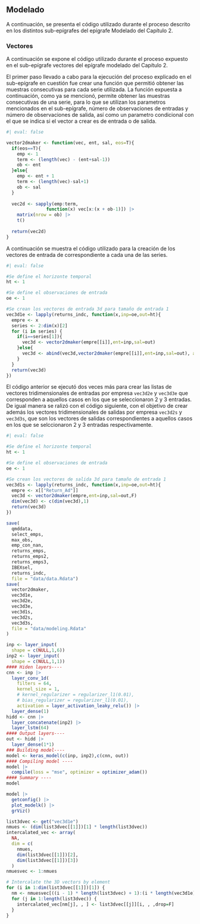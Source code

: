 ## Modelado

A continuación, se presenta el código utilizado durante el proceso descrito en los distintos sub-epígrafes del epígrafe Modelado del Capítulo 2.

### Vectores {#sec-A-vec}

A continuación se expone el código utilizado durante el proceso expuesto en el sub-epígrafe vectores del epígrafe modelado del Capítulo 2.

El primer paso llevado a cabo para la ejecución del proceso explicado en el sub-epígrafe en cuestión fue crear una función que permitió obtener las muestras consecutivas para cada serie utilizada. La función expuesta a continuación, como ya se mencionó, permite obtener las muestras consecutivas de una serie, para lo que se utilizan los parametros mencionados en el sub-epígrafe, número de observaciones de entradas y número de observaciones de salida, así como un parametro condicional con el que se indica si el vector a crear es de entrada o de salida.

```r
#| eval: false

vector2dmaker <- function(vec, ent, sal, eos=T){
  if(eos==T){
    emp <- 1
    term <- (length(vec) - (ent+sal-1))
    ob <- ent
  }else{
    emp <- ent + 1
    term <- (length(vec)-sal+1)
    ob <- sal
  }
  
  vec2d <- sapply(emp:term,
               function(x) vec[x:(x + ob-1)]) |>
    matrix(nrow = ob) |>
    t()
  
  return(vec2d)
}
```

A continuación se muestra el código utilizado para la creación de los vectores de entrada de correspondiente a cada una de las series.

```r
#| eval: false

#Se define el horizonte temporal
ht <- 1

#Se define el observaciones de entrada
oe <- 1

#Se crean los vectores de entrada 3d para tamaño de entrada 1
vec3d1e <- lapply(returns_indc, function(x,inp=oe,out=ht){
  empre <- x
  series <- 2:dim(x)[2]
  for (i in series) {
    if(i==series[1]){
      vec3d <- vector2dmaker(empre[[i]],ent=inp,sal=out)
    }else{
      vec3d <- abind(vec3d,vector2dmaker(empre[[i]],ent=inp,sal=out), along = 3)
    }
  }
  return(vec3d)
})
```

El código anterior se ejecutó dos veces más para crear las listas de vectores tridimensionales de entradas por empresa `vec3d2e` y `vec3d3e` que corresponden a aquellos casos en los que se seleccionaron 2 y 3 entradas. De igual manera se ralizó con el código siguiente, con el objetivo de crear además los vectores tridimensionales de salidas por empresa `vec3d2s` y `vec3d3s`, que son los vectores de salidas correspondientes a aquellos casos en los que se selccionaron 2 y 3 entradas respectivamente. 

```r
#| eval: false

#Se define el horizonte temporal
ht <- 1

#Se define el observaciones de entrada
oe <- 1

#Se crean los vectores de salida 3d para tamaño de entrada 1
vec3d1s <- lapply(returns_indc, function(x,inp=oe,out=ht){
  empre <- x[["Return_Ad"]]
  vec3d <- vector2dmaker(empre,ent=inp,sal=out,F)
  dim(vec3d) <- c(dim(vec3d),1)
  return(vec3d)
})

save(
  qmddata,
  select_emps,
  max_obs,
  emp_con_nan,
  returns_emps,
  returns_emps2,
  returns_emps3,
  IBEXsel,
  returns_indc,
  file = "data/data.Rdata")
save(
  vector2dmaker,
  vec3d1e,
  vec3d2e,
  vec3d3e,
  vec3d1s,
  vec3d2s,
  vec3d3s,
  file = "data/modeling.Rdata"
)
```

```r
inp <- layer_input(
  shape = c(NULL,1,6))
inp2 <- layer_input(
  shape = c(NULL,1,1))
#### Hiden layers----
cnn <- inp |>
  layer_conv_1d(
    filters = 64,
    kernel_size = 1,
    # kernel_regularizer = regularizer_l1(0.01),
    # bias_regularizer = regularizer_l1(0.01),
    activation = layer_activation_leaky_relu()) |>
  layer_dense(1)
hidd <- cnn |>
  layer_concatenate(inp2) |>
  layer_lstm(64)
#### Output layers----
out <- hidd |> 
  layer_dense(1*1)
### Building model---- 
model <- keras_model(c(inp, inp2),c(cnn, out))
#### Compiling model ----
model |> 
  compile(loss = "mse", optimizer = optimizer_adam())
#### Summary ----  
model
```
```r
model |>
  getconfig() |>
  plot_modelk() |>
  grViz()
```
```r
list3dvec <- get("vec3d1e")
nmues <- (dim(list3dvec[[1]])[1] * length(list3dvec))
intercalated_vec <- array(
  NA,
  dim = c(
    nmues,
    dim(list3dvec[[1]])[2],
    dim(list3dvec[[1]])[3])
  )
nmuesvec <- 1:nmues

# Intercalate the 3D vectors by element
for (i in 1:dim(list3dvec[[1]])[1]) {
  nm <- nmuesvec[((i - 1) * length(list3dvec) + 1):(i * length(vec3d1e))]
  for (j in 1:length(list3dvec)) {
    intercalated_vec[nm[j], , ] <- list3dvec[[j]][i, , ,drop=F]
  }
}

```


